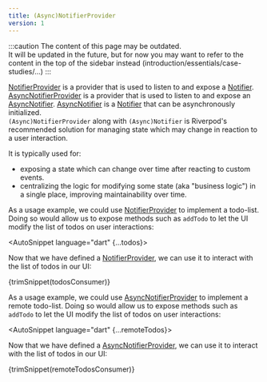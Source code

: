 ```yaml
---
title: (Async)NotifierProvider
version: 1
---
```



:::caution
The content of this page may be outdated.  
It will be updated in the future, but for now you may want to refer to the content
in the top of the sidebar instead (introduction/essentials/case-studies/...)
:::

[NotifierProvider] is a provider that is used to listen to and expose a [Notifier].  
[AsyncNotifierProvider] is a provider that is used to listen to and expose an [AsyncNotifier].
[AsyncNotifier] is a [Notifier] that can be asynchronously initialized.  
`(Async)NotifierProvider` along with `(Async)Notifier` is Riverpod's recommended solution
for managing state which may change in reaction to a user interaction.

It is typically used for:

- exposing a state which can change over time after reacting to custom events.
- centralizing the logic for modifying some state (aka "business logic") in a
  single place, improving maintainability over time.

As a usage example, we could use [NotifierProvider] to implement a todo-list.
Doing so would allow us to expose methods such as `addTodo` to let the UI
modify the list of todos on user interactions:

<AutoSnippet language="dart" {...todos}></AutoSnippet>

Now that we have defined a [NotifierProvider], we can use it to interact
with the list of todos in our UI:

<CodeBlock>{trimSnippet(todosConsumer)}</CodeBlock>

As a usage example, we could use [AsyncNotifierProvider] to implement a remote todo-list.
Doing so would allow us to expose methods such as `addTodo` to let the UI
modify the list of todos on user interactions:

<AutoSnippet language="dart" {...remoteTodos}></AutoSnippet>

Now that we have defined a [AsyncNotifierProvider], we can use it to interact
with the list of todos in our UI:

<CodeBlock>{trimSnippet(remoteTodosConsumer)}</CodeBlock>

[notifier]: https://pub.dev/documentation/riverpod/latest/riverpod/Notifier-class.html
[notifierprovider]: https://pub.dev/documentation/riverpod/latest/riverpod/NotifierProvider.html
[asyncnotifier]: https://pub.dev/documentation/riverpod/latest/riverpod/AsyncNotifier-class.html
[asyncnotifierprovider]: https://pub.dev/documentation/riverpod/latest/riverpod/AsyncNotifierProvider.html
